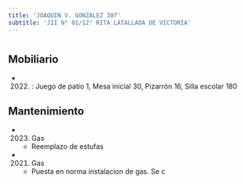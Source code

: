 ```yaml
---
title: 'JOAQUIN V. GONZALEZ 307'
subtitle: 'JII N° 01/12° RITA LATALLADA DE VICTORIA'
---
```


#


## Mobiliario

*  (2022) : Juego de patio 1, Mesa inicial 30, Pizarrón 16, Silla escolar 180 





## Mantenimiento

*  (2023) Gas 
    + Reemplazo de estufas

*  (2021) Gas 
    + Puesta en norma instalacion de gas. Se c



